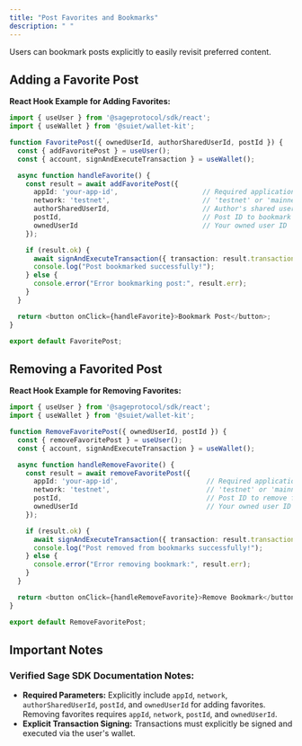 ```yaml
---
title: "Post Favorites and Bookmarks"
description: " "
---
```


Users can bookmark posts explicitly to easily revisit preferred content.

## Adding a Favorite Post

**React Hook Example for Adding Favorites:**

```typescript
import { useUser } from '@sageprotocol/sdk/react';
import { useWallet } from '@suiet/wallet-kit';

function FavoritePost({ ownedUserId, authorSharedUserId, postId }) {
  const { addFavoritePost } = useUser();
  const { account, signAndExecuteTransaction } = useWallet();

  async function handleFavorite() {
    const result = await addFavoritePost({
      appId: 'your-app-id',                     // Required application ID
      network: 'testnet',                       // 'testnet' or 'mainnet'
      authorSharedUserId,                       // Author's shared user ID
      postId,                                   // Post ID to bookmark
      ownedUserId                               // Your owned user ID
    });

    if (result.ok) {
      await signAndExecuteTransaction({ transaction: result.transaction });
      console.log("Post bookmarked successfully!");
    } else {
      console.error("Error bookmarking post:", result.err);
    }
  }

  return <button onClick={handleFavorite}>Bookmark Post</button>;
}

export default FavoritePost;
```

## Removing a Favorited Post

**React Hook Example for Removing Favorites:**

```typescript
import { useUser } from '@sageprotocol/sdk/react';
import { useWallet } from '@suiet/wallet-kit';

function RemoveFavoritePost({ ownedUserId, postId }) {
  const { removeFavoritePost } = useUser();
  const { account, signAndExecuteTransaction } = useWallet();

  async function handleRemoveFavorite() {
    const result = await removeFavoritePost({
      appId: 'your-app-id',                      // Required application ID
      network: 'testnet',                        // 'testnet' or 'mainnet'
      postId,                                    // Post ID to remove from bookmarks
      ownedUserId                                // Your owned user ID
    });

    if (result.ok) {
      await signAndExecuteTransaction({ transaction: result.transaction });
      console.log("Post removed from bookmarks successfully!");
    } else {
      console.error("Error removing bookmark:", result.err);
    }
  }

  return <button onClick={handleRemoveFavorite}>Remove Bookmark</button>;
}

export default RemoveFavoritePost;
```

## Important Notes

### Verified Sage SDK Documentation Notes:

- **Required Parameters:** Explicitly include `appId`, `network`, `authorSharedUserId`, `postId`, and `ownedUserId` for adding favorites. Removing favorites requires `appId`, `network`, `postId`, and `ownedUserId`.
- **Explicit Transaction Signing:** Transactions must explicitly be signed and executed via the user's wallet.